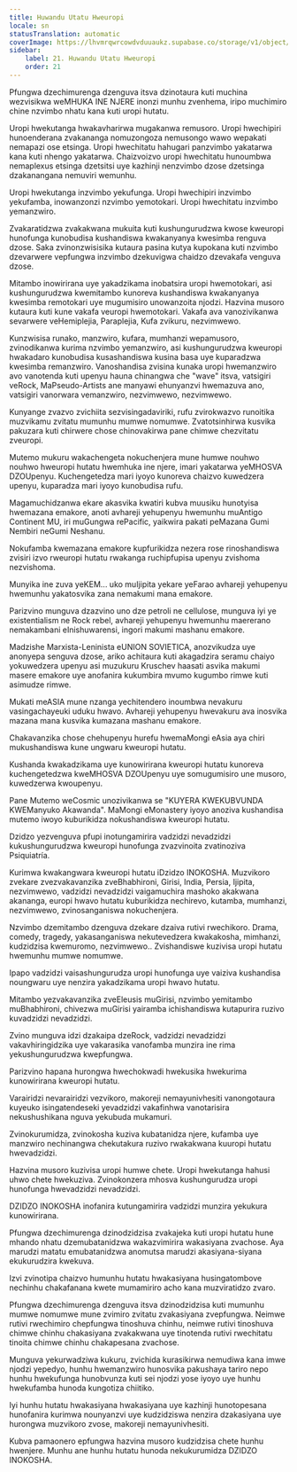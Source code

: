 ```yaml
---
title: Huwandu Utatu Hweuropi
locale: sn
statusTranslation: automatic
coverImage: https://lhvmrqwrcowdvduuaukz.supabase.co/storage/v1/object/public/strapi-uploads/small_cover-educacion-fundamental.webp-2d51a7828a2b1309555be27f7e2a61a0.webp
sidebar:
    label: 21. Huwandu Utatu Hweuropi
    order: 21
---
```

Pfungwa dzechimurenga dzenguva itsva dzinotaura kuti muchina wezvisikwa weMHUKA INE NJERE inonzi munhu zvenhema, iripo muchimiro chine nzvimbo nhatu kana kuti uropi hutatu.

Uropi hwekutanga hwakavharirwa mugakanwa remusoro. Uropi hwechipiri hunoenderana zvakananga nomuzongoza nemusongo wawo wepakati nemapazi ose etsinga. Uropi hwechitatu hahugari panzvimbo yakatarwa kana kuti nhengo yakatarwa. Chaizvoizvo uropi hwechitatu hunoumbwa nemaplexus etsinga dzetsitsi uye kazhinji nenzvimbo dzose dzetsinga dzakanangana nemuviri wemunhu.

Uropi hwekutanga inzvimbo yekufunga. Uropi hwechipiri inzvimbo yekufamba, inowanzonzi nzvimbo yemotokari. Uropi hwechitatu inzvimbo yemanzwiro.

Zvakaratidzwa zvakakwana mukuita kuti kushungurudzwa kwose kweuropi hunofunga kunobudisa kushandiswa kwakanyanya kwesimba renguva dzose. Saka zvinonzwisisika kutaura pasina kutya kupokana kuti nzvimbo dzevarwere vepfungwa inzvimbo dzekuvigwa chaidzo dzevakafa venguva dzose.

Mitambo inowirirana uye yakadzikama inobatsira uropi hwemotokari, asi kushungurudzwa kwemitambo kunoreva kushandiswa kwakanyanya kwesimba remotokari uye mugumisiro unowanzoita njodzi. Hazvina musoro kutaura kuti kune vakafa veuropi hwemotokari. Vakafa ava vanozivikanwa sevarwere veHemiplejia, Paraplejia, Kufa zvikuru, nezvimwewo.

Kunzwisisa runako, manzwiro, kufara, mumhanzi wepamusoro, zvinodikanwa kurima nzvimbo yemanzwiro, asi kushungurudzwa kweuropi hwakadaro kunobudisa kusashandiswa kusina basa uye kuparadzwa kwesimba remanzwiro. Vanoshandisa zvisina kunaka uropi hwemanzwiro avo vanotenda kuti upenyu hauna chinangwa che "wave" itsva, vatsigiri veRock, MaPseudo-Artists ane manyawi ehunyanzvi hwemazuva ano, vatsigiri vanorwara vemanzwiro, nezvimwewo, nezvimwewo.

Kunyange zvazvo zvichiita sezvisingadaviriki, rufu zvirokwazvo runoitika muzvikamu zvitatu mumunhu mumwe nomumwe. Zvatotsinhirwa kusvika pakuzara kuti chirwere chose chinovakirwa pane chimwe chezvitatu zveuropi.

Mutemo mukuru wakachengeta nokuchenjera mune humwe nouhwo nouhwo hweuropi hutatu hwemhuka ine njere, imari yakatarwa yeMHOSVA DZOUpenyu. Kuchengetedza mari iyoyo kunoreva chaizvo kuwedzera upenyu, kuparadza mari iyoyo kunobudisa rufu.

Magamuchidzanwa ekare akasvika kwatiri kubva muusiku hunotyisa hwemazana emakore, anoti avhareji yehupenyu hwemunhu muAntigo Continent MU, iri muGungwa rePacific, yaikwira pakati peMazana Gumi Nembiri neGumi Neshanu.

Nokufamba kwemazana emakore kupfurikidza nezera rose rinoshandiswa zvisiri izvo rweuropi hutatu rwakanga ruchipfupisa upenyu zvishoma nezvishoma.

Munyika ine zuva yeKEM... uko muIjipita yekare yeFarao avhareji yehupenyu hwemunhu yakatosvika zana nemakumi mana emakore.

Parizvino munguva dzazvino uno dze petroli ne cellulose, munguva iyi ye existentialism ne Rock rebel, avhareji yehupenyu hwemunhu maererano nemakambani eInishuwarensi, ingori makumi mashanu emakore.

Madzishe Marxista-Leninista eUNION SOVIETICA, anozvikudza uye anonyepa senguva dzose, ariko achitaura kuti akagadzira seramu chaiyo yokuwedzera upenyu asi muzukuru Kruschev haasati asvika makumi masere emakore uye anofanira kukumbira mvumo kugumbo rimwe kuti asimudze rimwe.

Mukati meASIA mune nzanga yechitendero inoumbwa nevakuru vasingachayeuki uduku hwavo. Avhareji yehupenyu hwevakuru ava inosvika mazana mana kusvika kumazana mashanu emakore.

Chakavanzika chose chehupenyu hurefu hwemaMongi eAsia aya chiri mukushandiswa kune ungwaru kweuropi hutatu.

Kushanda kwakadzikama uye kunowirirana kweuropi hutatu kunoreva kuchengetedzwa kweMHOSVA DZOUpenyu uye somugumisiro une musoro, kuwedzerwa kwoupenyu.

Pane Mutemo weCosmic unozivikanwa se "KUYERA KWEKUBVUNDA KWEManyuko Akawanda". MaMongi eMonastery iyoyo anoziva kushandisa mutemo iwoyo kuburikidza nokushandiswa kweuropi hutatu.

Dzidzo yezvenguva pfupi inotungamirira vadzidzi nevadzidzi kukushungurudzwa kweuropi hunofunga zvazvinoita zvatinoziva Psiquiatría.

Kurimwa kwakangwara kweuropi hutatu iDzidzo INOKOSHA. Muzvikoro zvekare zvezvakavanzika zveBhabhironi, Girisi, India, Persia, Ijipita, nezvimwewo, vadzidzi nevadzidzi vaigamuchira mashoko akakwana akananga, europi hwavo hutatu kuburikidza nechirevo, kutamba, mumhanzi, nezvimwewo, zvinosanganiswa nokuchenjera.

Nzvimbo dzemitambo dzenguva dzekare dzaiva rutivi rwechikoro. Drama, comedy, tragedy, yakasanganiswa nekutevedzera kwakakosha, mimhanzi, kudzidzisa kwemuromo, nezvimwewo.. Zvishandiswe kuzivisa uropi hutatu hwemunhu mumwe nomumwe.

Ipapo vadzidzi vaisashungurudza uropi hunofunga uye vaiziva kushandisa noungwaru uye nenzira yakadzikama uropi hwavo hutatu.

Mitambo yezvakavanzika zveEleusis muGirisi, nzvimbo yemitambo muBhabhironi, chivezwa muGirisi yairamba ichishandiswa kutapurira ruzivo kuvadzidzi nevadzidzi.

Zvino munguva idzi dzakaipa dzeRock, vadzidzi nevadzidzi vakavhiringidzika uye vakarasika vanofamba munzira ine rima yekushungurudzwa kwepfungwa.

Parizvino hapana hurongwa hwechokwadi hwekusika hwekurima kunowirirana kweuropi hutatu.

Varairidzi nevarairidzi vezvikoro, makoreji nemayunivhesiti vanongotaura kuyeuko isingatendeseki yevadzidzi vakafinhwa vanotarisira nekushushikana nguva yekubuda mukamuri.

Zvinokurumidza, zvinokosha kuziva kubatanidza njere, kufamba uye manzwiro nechinangwa chekutakura ruzivo rwakakwana kuuropi hutatu hwevadzidzi.

Hazvina musoro kuzivisa uropi humwe chete. Uropi hwekutanga hahusi uhwo chete hwekuziva. Zvinokonzera mhosva kushungurudza uropi hunofunga hwevadzidzi nevadzidzi.

DZIDZO INOKOSHA inofanira kutungamirira vadzidzi munzira yekukura kunowirirana.

Pfungwa dzechimurenga dzinodzidzisa zvakajeka kuti uropi hutatu hune mhando nhatu dzemubatanidzwa wakazvimirira wakasiyana zvachose. Aya marudzi matatu emubatanidzwa anomutsa marudzi akasiyana-siyana ekukurudzira kwekuva.

Izvi zvinotipa chaizvo humunhu hutatu hwakasiyana husingatombove nechinhu chakafanana kwete mumamiriro acho kana muzviratidzo zvaro.

Pfungwa dzechimurenga dzenguva itsva dzinodzidzisa kuti mumunhu mumwe nomumwe mune zvimiro zvitatu zvakasiyana zvepfungwa. Neimwe rutivi rwechimiro chepfungwa tinoshuva chinhu, neimwe rutivi tinoshuva chimwe chinhu chakasiyana zvakakwana uye tinotenda rutivi rwechitatu tinoita chimwe chinhu chakapesana zvachose.

Munguva yekurwadziwa kukuru, zvichida kurasikirwa nemudiwa kana imwe njodzi yepedyo, hunhu hwemanzwiro hunosvika pakushaya tariro nepo hunhu hwekufunga hunobvunza kuti sei njodzi yose iyoyo uye hunhu hwekufamba hunoda kungotiza chiitiko.

Iyi hunhu hutatu hwakasiyana hwakasiyana uye kazhinji hunotopesana hunofanira kurimwa nounyanzvi uye kudzidziswa nenzira dzakasiyana uye hurongwa muzvikoro zvose, makoreji nemayunivhesiti.

Kubva pamaonero epfungwa hazvina musoro kudzidzisa chete hunhu hwenjere. Munhu ane hunhu hutatu hunoda nekukurumidza DZIDZO INOKOSHA.

